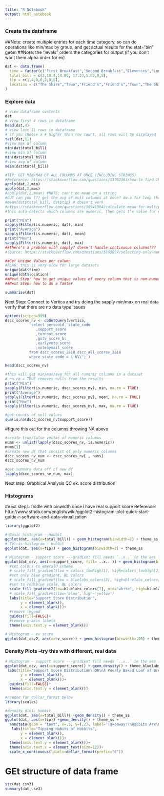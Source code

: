 ```yaml
---
title: "R Notebook"
output: html_notebook
---
```


### Create the dataframe
##Note: create multiple entries for each time category, so can do operations like min/max by group, and get actual results for the stat="bin" geom
##Note: the "levels" orders the categories for output (if you don't want them alpha order for ex)
```r
dat <- data.frame(
  time = factor(c("First Breakfast","Second Breakfast","Elevenses","Luncheon","Afternoon Tea","Dinner","Supper"), levels=c("First Breakfast","Second Breakfast","Elevenses","Luncheon","Afternoon Tea","Dinner","Supper")),
  total_bill = c(3,18.4,14.89, 17.23,5.02,9,8),
  tip = c(1,4,0,0,2,0,0),
  location = c("The Shire","Town","Friend's","Friend's","Town","The Shire","The Shire")
)
```

### Explore data

```r
# view dataframe contents
dat
# view first 4 rows in dataframe
head(dat,4)
# view last 11 rows in dataframe
# if you choose a # higher than row count, all rows will be displayed
tail(dat,11)
#view max of column
min(dat$total_bill)
#view min of column
min(dat$total_bill)
#view avg of column
mean(dat$total_bill)

#TIP: GET MIN/MAX OF ALL COLUMNS AT ONCE (INCLUDING STRINGS)
#Reference: https://stackoverflow.com/questions/13762364/how-to-find-the-minimum-value-of-a-column-in-r
apply(dat,2,min)
apply(dat,2,max)
#apply(dat,2,mean) #NOTE: can't do mean on a string
#BUT can you (?) get the avg of mult columns at once? do a for loop through a list of variable names?
#mean(dat$total_bill, dat$tip) # doesn't work
#https://stackoverflow.com/questions/30941504/calculate-mean-for-multiple-columns-in-data-frame
#this auto-detects which columns are numeric, then gets the value for each

print("Min")
sapply(Filter(is.numeric, dat), min)
print("Average")
sapply(Filter(is.numeric, dat), mean)
print("Max")
sapply(Filter(is.numeric, dat), max)
##there's a problem with sapply? doesn't handle continuous columns??? 
#source: https://stackoverflow.com/questions/5863097/selecting-only-numeric-columns-from-a-data-frame

##Get Unique Values per column
#FLAG: this is very slow for large datasets
unique(dat$time)
unique(dat$location)
##Next Step: how to get unique values of every column that is non-numeric in 1 step?
##Next Step: how to do a faster 

summarise(dat)
```

Next Step: Connect to Vertica and try doing the sapply min/max on real data
verify that there are no data type issues

```r
options(scipen=999)
dscc_scores_nv <- dbGetQuery(vertica, 
           'select personid, state_code
              ,support_score
              ,turnout_score
              ,gotv_score_bl
              ,earlyvote_score
              ,votebymail_score
           from dscc_scores_2018.dscc_all_scores_2018 
           where state_code = \'NV\';')

head(dscc_scores_nv)

#this will get min/max/avg for all numeric columns in a dataset
# na.rm = TRUE removes nulls from the results
print("Min")
sapply(Filter(is.numeric, dscc_scores_nv), min, na.rm = TRUE)
print("Average")
sapply(Filter(is.numeric, dscc_scores_nv), mean, na.rm = TRUE)
print("Max")
sapply(Filter(is.numeric, dscc_scores_nv), max, na.rm = TRUE)

#get counts of null values
sum(is.na(dscc_scores_nv$support_score))
```

#figure this out for the columns throwing NA above
```r
#create true/false vector of numeric columns
nums <- unlist(lapply(dscc_scores_nv, is.numeric))  
nums[1]
#create new df that consist of only numeric columns
dscc_scores_nv_num <- dscc_scores_nv[ , nums]
dscc_scores_nv_num

#get summary data off of new df
lapply(dscc_scores_nv_num, max)

```


Next step: Graphical Analysis QC
ex: score distribution

### Histograms

#next steps: fiddle with binwidth once i have real support score
Reference: http://www.sthda.com/english/wiki/ggplot2-histogram-plot-quick-start-guide-r-software-and-data-visualization
```r
library(ggplot2)

# Basic histogram - Hobbit
ggplot(dat, aes(x=total_bill)) + geom_histogram(binwidth=2) + theme_ss
# Tetris histogram - hobbit
ggplot(dat, aes(x=tip)) + geom_histogram(binwidth=2) + theme_ss

# Histogram - support score ---gradient fill needs `..x..` in the aes fill to work properly, I don't know why
ggplot(dat_csv, aes(x=support_score, fill= ..x.. )) + geom_histogram(binwidth=.005) + theme_bluelabs +
  #set colors to emerald scheme
  # scale_fill_gradient(low = colors_lowhigh[1], high=colors_lowhigh[2])
  #set only blue gradient, BL colors
  # scale_fill_gradient(low = bluelabs_colors[3], high=bluelabs_colors[5])
  #set to red/blue scale, BL colors
  scale_fill_gradient2(low=bluelabs_colors[7], mid="white", high=bluelabs_colors[5], midpoint=0.5)+
  # scale_fill_gradient(low='blue', high='yellow')
  labs(title="Support Score Distribution",
       y = element_blank(),
       x = element_blank())+
  #remove legend
  guides(fill=FALSE)+
  #remove y-axis labels
  theme(axis.text.y = element_blank())

# Histogram - ev score
ggplot(dat_csv2, aes(x=ev_score)) + geom_histogram(binwidth=.05) + theme_ss
```

### Density Plots --try this with different, real data
```r
# Histogram - support score ---gradient fill needs `..x..` in the aes fill to work properly, I don't know why
ggplot(dat_csv, aes(x=support_score)) + geom_density() + theme_bluelabs +
 labs(title="Support Score Distribution\nOR\nA Poorly Baked Loaf of Bread\n?",
       y = element_blank(),
       x = element_blank())+
  guides(fill=FALSE)+
  theme(axis.text.y = element_blank())

#needed for dollar_format below
library(scales)

#density plot: hobbit
ggplot(dat, aes(x=total_bill)) +geom_density() + theme_ss
ggplot(dat, aes(x=tip)) +geom_density() + theme_ss +
  annotate(geom = "text", x=.5, y=(.2), label='Takeaway:\nHobbits Are\nBad Tippers', size = 4, fontface=1.2, color=colors_ss[4])+
   labs(title="Tipping Habits of Hobbits",
       y = element_blank(),
       x = element_blank())+
  theme(axis.text.y = element_blank())+
  theme(axis.text.x = element_text(size=12))+
  scale_x_continuous(labels=dollar_format(prefix="€"))
```

# GEt structure of data frame
```r
str(dat_csv3)
summary(dat_csv3)
```

